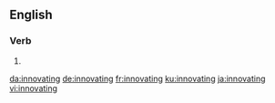==English==

===Verb===
{{head|en|present participle}}

# {{present participle of|innovate|lang=en|nocat=1}}

[[da:innovating]]
[[de:innovating]]
[[fr:innovating]]
[[ku:innovating]]
[[ja:innovating]]
[[vi:innovating]]